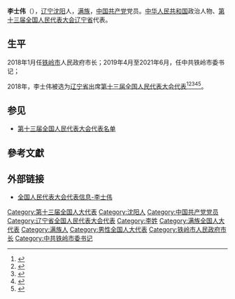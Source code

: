 {{Infobox person
|name=李士伟
|birth_date={{birth year and age|1964|10}}
|ancestor=[[辽宁|辽宁]][[沈阳|沈阳]]
|nationality={{PRC}}
|title=[[全国人大代表|全国人大代表]]
|ethnicity=[[满族|满族]]
|gender=男
|party={{cpc}}
|website=[http://210.82.31.1:8084/delegate/viewDelegate.action?dbid=130383 全国人大代表数据库]
}}
'''李士伟'''（{{bd|1964年|10月}}），[[辽宁|辽宁]][[沈阳|沈阳]]人，[[满族|满族]]，[[中国共产党|中国共产党]]党员。[[中华人民共和国|中华人民共和国]]政治人物、[[第十三届全国人民代表大会|第十三届全国人民代表大会]][[辽宁省|辽宁省]]代表{{refnest|{{Cite web|url=http://210.82.31.1:8084/delegate/viewDelegate.action?dbid=130383|title=全国人民代表大会代表信息-李士伟|accessdate=2020-03-16|work=中国人大网}}}}。

==生平==
2018年1月任[[铁岭市|铁岭市]]人民政府市长；2019年4月至2021年6月，任中共铁岭市委书记；

2018年，李士伟被选为[[辽宁省|辽宁省]]出席[[第十三届全国人民代表大会|第十三届全国人民代表大会]][[第十三届全国人民代表大会代表|代表]]<ref>{{Cite web|title=中华人民共和国第十三届全国人民代表大会代表名单|url=http://www.gov.cn/xinwen/2018-02/24/content_5268538.htm|accessdate=2020-03-16|work=中国政府网|archive-date=2020-02-28|archive-url=https://web.archive.org/web/20200228133636/http://www.gov.cn/xinwen/2018-02/24/content_5268538.htm|dead-url=no}}</ref><ref>{{Cite web|title=（受权发布）中华人民共和国第十三届全国人民代表大会代表名单-中新网|url=http://www.chinanews.com/gn/2018/02-25/8453959.shtml|accessdate=2021-02-19|work=[[中国新闻网|中国新闻网]]|archive-date=2018-02-27|archive-url=https://web.archive.org/web/20180227031724/http://www.chinanews.com/gn/2018/02-25/8453959.shtml|dead-url=no}}</ref><ref>{{cite web | title=中华人民共和国第十三届全国人民代表大会代表名单 | website=[[光明网_(中国)|光明网]] | date=2018-02-25 | url=https://news.gmw.cn/2018-02/25/content_27792557.htm | language=zh | access-date=2021-02-19 | archive-date=2021-10-19 | archive-url=https://web.archive.org/web/20211019124618/https://news.gmw.cn/2018-02/25/content_27792557.htm | dead-url=no }}</ref><ref>{{cite web | title=第十三届全国人民代表大会代表名单（2980名） | website=[[澎湃新闻|澎湃新闻]]-The Paper | url=https://www.thepaper.cn/newsDetail_forward_2008905 | language=zh | access-date=2021-02-19 | archive-date=2018-03-23 | archive-url=https://web.archive.org/web/20180323190049/https://www.thepaper.cn/newsDetail_forward_2008905 | dead-url=no }}</ref><ref>{{cite web | title=中华人民共和国第十三届全国人民代表大会代表名单 | website=[[中国网|中国网]] | date=2018-02-25 | url=http://news.china.com.cn/2018-02/25/content_50599587.htm | language=zh | access-date=2021-02-19 | archive-date=2021-02-21 | archive-url=https://web.archive.org/web/20210221201146/http://news.china.com.cn/2018-02/25/content_50599587.htm | dead-url=no }}</ref>。

==参见==
* [[第十三届全国人民代表大会代表名单|第十三届全国人民代表大会代表名单]]

==參考文獻==
{{reflist}}

==外部链接==
{{Portal|中国|政治}}
* [http://210.82.31.1:8084/delegate/viewDelegate.action?dbid=130383 全国人民代表大会代表信息-李士伟]

[[Category:第十三届全国人大代表|Category:第十三届全国人大代表]]
[[Category:沈阳人|Category:沈阳人]]
[[Category:中国共产党党员|Category:中国共产党党员]]
[[Category:辽宁省全国人民代表大会代表|Category:辽宁省全国人民代表大会代表]]
[[Category:李姓|Category:李姓]]
[[Category:满族全国人大代表|Category:满族全国人大代表]]
[[Category:满族人|Category:满族人]]
[[Category:男性全国人大代表|Category:男性全国人大代表]]
[[Category:铁岭市人民政府市长|Category:铁岭市人民政府市长]]
[[Category:中共铁岭市委书记|Category:中共铁岭市委书记]]